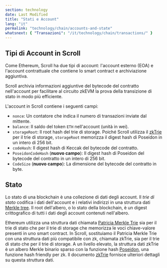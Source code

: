 ```yaml
---
section: technology
date: Last Modified
title: "Stati e Account"
lang: "it"
permalink: "technology/chain/accounts-and-state"
whatsnext: { "Transazioni": "/it/technology/chain/transactions/" }
---
```


## Tipi di Account in Scroll

Come Ethereum, Scroll ha due tipi di account: l'account esterno (EOA) e l'account contrattuale che contiene lo smart contract e archiviazione aggiuntiva.

Scroll archivia informazioni aggiuntive del bytecode del contratto nell'account per facilitare al circuito zkEVM la prova della transizione di stato in modo più efficiente.

L'account in Scroll contiene i seguenti campi:

- `nonce`: Un contatore che indica il numero di transazioni inviate dal mittente.
- `balance`: Il saldo del token `ETH` nell'account (unità in wei).
- `storageRoot`: Il root hash del trie di storage. Poiché Scroll utilizza il [zkTrie](/it/technology/sequencer/zktrie) per il trie di storage, `storageRoot` memorizza il digest hash di Poseidon in un intero di 256 bit.
- `codeHash`: Il digest hash di Keccak del bytecode del contratto.
- `PoseidonCodeHash` (**nuovo campo**): Il digest hash di Poseidon del bytecode del contratto in un intero di 256 bit.
- `CodeSize` (**nuovo campo**): La dimensione del bytecode del contratto in byte.

## Stato

Lo stato di una blockchain è una collezione di dati degli account. Il _trie di stato_ codifica i dati dell'account e i relativi indirizzi in una struttura dati [Merkle tree](https://en.wikipedia.org/wiki/Merkle_tree). Il root dell'albero, o lo stato della blockchain, è un digest crittografico di tutti i dati degli account contenuti nell'albero.

Ethereum utilizza una struttura dati chiamata [Patricia Merkle Trie](https://ethereum.org/en/developers/docs/data-structures-and-encoding/patricia-merkle-trie/) sia per il trie di stato che per il trie di storage che memorizza le voci chiave-valore presenti in uno smart contract. In Scroll, sostituiamo il Patricia Merkle Trie con una struttura dati più compatibile con zk, chiamata zkTrie, sia per il trie di stato che per il trie di storage. A un livello elevato, la struttura dati zkTrie è un albero Merkle binario sparso con la funzione hash [Poseidon](https://eprint.iacr.org/2019/458.pdf), una funzione hash friendly per zk. Il documento [zkTrie](/it/technology/sequencer/zktrie) fornisce ulteriori dettagli su questa struttura dati.
